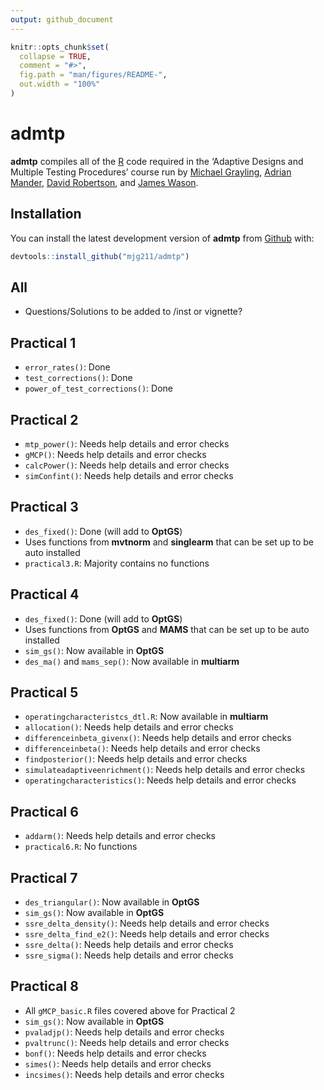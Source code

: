 ```yaml
---
output: github_document
---
```


<!-- README.md is generated from README.Rmd. Please edit that file -->

```r
knitr::opts_chunk$set(
  collapse = TRUE,
  comment = "#>",
  fig.path = "man/figures/README-",
  out.width = "100%"
)
```

# admtp

<!-- badges: start -->
<!-- badges: end -->

__admtp__ compiles all of the [R](https://www.r-project.org/) code required in the 'Adaptive Designs and Multiple Testing Procedures' course run by [Michael Grayling](https://www.ncl.ac.uk/medical-sciences/people/profile/michaelgrayling.html), [Adrian Mander](https://www.cardiff.ac.uk/people/view/1499902-mander-adrian), [David Robertson](https://www.mrc-bsu.cam.ac.uk/people/in-alphabetical-order/n-to-s/david-robertson/), and [James Wason](https://www.ncl.ac.uk/medical-sciences/people/profile/jameswason.html).

## Installation

You can install the latest development version of __admtp__ from [Github](https://github.com/) with:

```r
devtools::install_github("mjg211/admtp")
```

## All

- Questions/Solutions to be added to /inst or vignette?

## Practical 1

- `error_rates()`: Done
- `test_corrections()`: Done
- `power_of_test_corrections()`: Done

## Practical 2

- `mtp_power()`: Needs help details and error checks
- `gMCP()`: Needs help details and error checks
- `calcPower()`: Needs help details and error checks
- `simConfint()`: Needs help details and error checks

## Practical 3

- `des_fixed()`: Done (will add to __OptGS__)
- Uses functions from __mvtnorm__ and __singlearm__ that can be set up to be auto installed
- `practical3.R`: Majority contains no functions

## Practical 4

- `des_fixed()`: Done (will add to __OptGS__)
- Uses functions from __OptGS__ and __MAMS__ that can be set up to be auto installed
- `sim_gs()`: Now available in __OptGS__
- `des_ma()` and `mams_sep()`: Now available in __multiarm__

## Practical 5

- `operatingcharacteristcs_dtl.R`: Now available in __multiarm__
- `allocation()`: Needs help details and error checks
- `differenceinbeta_givenx()`: Needs help details and error checks
- `differenceinbeta()`: Needs help details and error checks
- `findposterior()`: Needs help details and error checks
- `simulateadaptiveenrichment()`: Needs help details and error checks
- `operatingcharacteristics()`: Needs help details and error checks

## Practical 6

- `addarm()`: Needs help details and error checks
- `practical6.R`: No functions

## Practical 7

- `des_triangular()`: Now available in __OptGS__
- `sim_gs()`: Now available in __OptGS__
- `ssre_delta_density()`: Needs help details and error checks
- `ssre_delta_find_e2()`: Needs help details and error checks
- `ssre_delta()`: Needs help details and error checks
- `ssre_sigma()`: Needs help details and error checks

## Practical 8

- All `gMCP_basic.R` files covered above for Practical 2
- `sim_gs()`: Now available in __OptGS__
- `pvaladjp()`: Needs help details and error checks
- `pvaltrunc()`: Needs help details and error checks
- `bonf()`: Needs help details and error checks
- `simes()`: Needs help details and error checks
- `incsimes()`: Needs help details and error checks